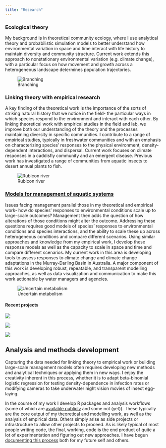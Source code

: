 ```yaml
---
title: "Research"
---
```


### Ecological theory

My background is in theoretical community ecology, where I use analytical theory and probabilistic simulation models to better understand how environmental variation in space and time interact with life history to maintain diversity and community structure. Current work extends this approach to nonstationary environmental variation (e.g. climate change), with a particular focus on how movement and growth across a heterogeneous landscape determines population trajectories.

![Branching](_images/branching.png)

### Linking theory with empirical research

A key finding of the theoretical work is the importance of the sorts of striking natural history that we notice in the field- the particular ways in which species respond to the environment and interact with each other. By linking theoretical work with empirical studies in the field and lab, we improve both our understanding of the theory and the processes maintaining diversity in specific communities. I contribute to a range of empirical studies, typically in freshwater communities and with an emphasis on characterizing species' responses to the physical environment, density-dependent interactions, and dispersal. Current work focuses on climate responses in a caddisfly community and an emergent disease. Previous work has investigated a range of communities from aquatic insects to desert annual plants to fish.

![Rubicon river](_images/rubicon.jpeg)

### [Models for management of aquatic systems](management_modelling.qmd)

Issues facing management parallel those in my theoretical and empirical work- how do species' responses to environmental conditions scale up to large-scale outcomes? Management then adds the question of how alterations of those conditions might alter the outcome. Addressing these questions requires good models of species' responses to environmental conditions and species interactions, and the ability to scale these up across heterogeneous conditions and compare different scenarios. Using similar approaches and knowledge from my empirical work, I develop these response models as well as the capacity to scale in space and time and compare different scenarios. My current work in this area is developing tools to assess responses to climate change and climate change adaptations in the Murray-Darling Basin in Australia. A major component of this work is developing robust, repeatable, and transparent modelling approaches, as well as data visualization and communication to make this work actionable by water managers and agencies.

![Uncertain metabolism](_images/fadedUncertainty.png)

#### Recent projects

::: {layout-ncol="3" layout-valign="bottom"}
[![](_images/ewkr.jpg)](https://www.dcceew.gov.au/water/cewo/monitoring/ewkr)

[![](_images/mer.svg)](https://flow-mer.org.au/)

[![](_images/werp.png)](https://getinvolved.mdba.gov.au/murray-darling-water-and-environment-research-program)
:::

## Analysis and methods development

Capturing the data needed for linking theory to empirical work or building large-scale management models often requires developing new methods and analytical techniques or applying them in new ways. I enjoy the creativity inherent in this process, whether it is to adapt beta-binomial logistic regression for testing density-dependence in infection rates or modifying cameras to take underwater night vision movies of insect egg-laying.

In the course of my work I develop R packages and analysis workflows (some of which are [available publicly](github.com/galenholt) and some not (yet)). These typically are the core output of my theoretical and modelling work, as well as the analysis of empirical data. Others simply arise as side projects or infrastructure to allow other projects to proceed. As is likely typical of most people writing code, the final, working, code is the end product of quite a lot of experimentation and figuring out new approaches. I have begun [documenting this process](code_demos.qmd) both for my future self and others.
